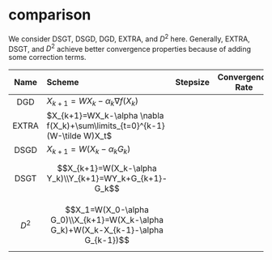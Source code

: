 # comparison

We consider DSGT, DSGD, DGD, EXTRA, and $D^2$ here. Generally, EXTRA, DSGT, and $D^2$ achieve better convergence properties because of adding some correction terms.


| Name  | Scheme                                                       | Stepsize | Convergence Rate |
| :---: | :----------------------------------------------------------- | :------: | :--------------: |
|  DGD  | $X_{k+1}=WX_k-\alpha_k\nabla f(X_k)$                         |          |                  |
| EXTRA | $X_{k+1}=WX_k-\alpha \nabla f(X_k)+\sum\limits_{t=0}^{k-1}(W-\tilde W)X_t$ |          |                  |
| DSGD  | $X_{k+1}=W(X_k-\alpha_{k}G_k)$                               |          |                  |
| DSGT  | $$X_{k+1}=W(X_k-\alpha Y_k)\\Y_{k+1}=WY_k+G_{k+1}-G_k$$      |          |                  |
| $D^2$ | $$X_1=W(X_0-\alpha G_0)\\X_{k+1}=W(X_k-\alpha G_k)+W(X_k-X_{k-1}-\alpha G_{k-1})$$ |          |                  |

